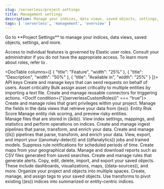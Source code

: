 ```yaml
---
slug: /serverless/project-settings
title: Management settings
description: Manage your indices, data views, saved objects, settings, and more from a central location in Elastic.
tags: [ 'serverless', 'management', 'overview' ]
---
```


<DocBadge template="technical preview" />
Go to **Project Settings** to manage your indices, data views, saved objects, settings, and more.

Access to individual features is governed by Elastic user roles.
Consult your administrator if you do not have the appropriate access.
To learn more about roles, refer to <DocLink slug="/serverless/general/assign-user-roles"/>.

<DocTable columns={[
  {
    "title": "Feature",
    "width": "25%"
  },
  {
    "title": "Description",
    "width": "50%"
  },
  {
    "title": "Available in",
    "width": "25%"
  }
]}>
  <DocRow>
    <DocCell>
      <DocLink slug="/serverless/api-keys">API keys</DocLink>
    </DocCell>
    <DocCell>
      Create and manage keys that can send requests on behalf of users.
    </DocCell>
    <DocCell>
      <DocBadge template="elasticsearch" slug="/serverless/elasticsearch/what-is-elasticsearch-serverless" />
      <DocBadge template="observability" slug="/serverless/observability/what-is-observability-serverless" />
      <DocBadge template="security" slug="/serverless/security/what-is-security-serverless" />
    </DocCell>
  </DocRow>
  <DocRow>
    <DocCell>
      <DocLink slug="/serverless/security/asset-criticality">Asset criticality</DocLink>
    </DocCell>
    <DocCell>
      Bulk assign asset criticality to multiple entities by importing a text file.
    </DocCell>
    <DocCell>
      <DocBadge template="security" slug="/serverless/security/what-is-security-serverless" />
    </DocCell>
    </DocRow>
  <DocRow>
    <DocCell>
      <DocLink slug="/serverless/action-connectors"/>
    </DocCell>
    <DocCell>
      Create and manage reusable connectors for triggering actions.
    </DocCell>
      <DocCell>
        <DocBadge template="elasticsearch" slug="/serverless/elasticsearch/what-is-elasticsearch-serverless" />
        <DocBadge template="security" slug="/serverless/security/what-is-security-serverless" />
    </DocCell>
  </DocRow>
  <DocIf condition={"((serverlessCustomRoles))" === "true"}>
    <DocRow>
      <DocCell><DocLink slug="/serverless/custom-roles"/></DocCell>
      <DocCell>Create and manage roles that grant privileges within your project.</DocCell>
      <DocCell>
        <DocBadge template="elasticsearch" slug="/serverless/elasticsearch/what-is-elasticsearch-serverless" />
        <DocBadge template="security" slug="/serverless/security/what-is-security-serverless" />
      </DocCell>
    </DocRow>
  </DocIf>
  <DocRow>
    <DocCell>
      <DocLink slug="/serverless/data-views"/>
    </DocCell>
    <DocCell>
      Manage the fields in the data views that retrieve your data from ((es)).
    </DocCell>
    <DocCell>
      <DocBadge template="elasticsearch" slug="/serverless/elasticsearch/what-is-elasticsearch-serverless" />
      <DocBadge template="observability" slug="/serverless/observability/what-is-observability-serverless" />
      <DocBadge template="security" slug="/serverless/security/what-is-security-serverless" />
    </DocCell>
    </DocRow>
    <DocRow>
    <DocCell>
      <DocLink slug="/serverless/security/entity-risk-scoring">Entity Risk Score</DocLink>
    </DocCell>
    <DocCell>
      Manage entity risk scoring, and preview risky entities.
    </DocCell>
    <DocCell>
      <DocBadge template="security" slug="/serverless/security/what-is-security-serverless" />
    </DocCell>
    </DocRow>  
    <DocRow>
    <DocCell>
      <DocLink slug="/serverless/files"/>
    </DocCell>
    <DocCell>
      Manage files that are stored in ((kib)).
    </DocCell>
    <DocCell>
      <DocBadge template="elasticsearch" slug="/serverless/elasticsearch/what-is-elasticsearch-serverless" />
      <DocBadge template="observability" slug="/serverless/observability/what-is-observability-serverless" />
      <DocBadge template="security" slug="/serverless/security/what-is-security-serverless" />
    </DocCell>
  </DocRow>
  <DocRow>
    <DocCell>
      <DocLink slug="/serverless/index-management"/>
    </DocCell>
    <DocCell>
      View index settings, mappings, and statistics and perform operations on indices.
    </DocCell>
    <DocCell>
      <DocBadge template="elasticsearch" slug="/serverless/elasticsearch/what-is-elasticsearch-serverless" />
      <DocBadge template="observability" slug="/serverless/observability/what-is-observability-serverless" />
      <DocBadge template="security" slug="/serverless/security/what-is-security-serverless" />
    </DocCell>
  </DocRow>
  <DocRow>
    <DocCell>
      <DocLink slug="/serverless/ingest-pipelines"/>
    </DocCell>
    <DocCell>
      Create and manage ingest pipelines that parse, transform, and enrich your data.
    </DocCell>
      <DocCell>
        <DocBadge template="elasticsearch" slug="/serverless/elasticsearch/what-is-elasticsearch-serverless" />
        <DocBadge template="observability" slug="/serverless/observability/what-is-observability-serverless" />
        <DocBadge template="security" slug="/serverless/security/what-is-security-serverless" />
    </DocCell>
  </DocRow>
  <DocRow>
    <DocCell>
      <DocLink slug="/serverless/logstash-pipelines"/>
    </DocCell>
    <DocCell>
      Create and manage ((ls)) pipelines that parse, transform, and enrich your data.
    </DocCell>
    <DocCell>
      <DocBadge template="elasticsearch" slug="/serverless/elasticsearch/what-is-elasticsearch-serverless" />
      <DocBadge template="observability" slug="/serverless/observability/what-is-observability-serverless" />
      <DocBadge template="security" slug="/serverless/security/what-is-security-serverless" />
    </DocCell>
  </DocRow>
  <DocRow>
    <DocCell>
      <DocLink slug="/serverless/machine-learning"/>
    </DocCell>
    <DocCell>
    View, export, and import your ((anomaly-detect)) and ((dfanalytics)) jobs and trained models.
    </DocCell>
    <DocCell>
      <DocBadge template="elasticsearch" slug="/serverless/elasticsearch/what-is-elasticsearch-serverless" />
      <DocBadge template="observability" slug="/serverless/observability/what-is-observability-serverless" />
      <DocBadge template="security" slug="/serverless/security/what-is-security-serverless" />
    </DocCell>
  </DocRow>
  <DocRow>
    <DocCell>
      <DocLink slug="/serverless/maintenance-windows"/>
    </DocCell>
    <DocCell>
      Suppress rule notifications for scheduled periods of time.
    </DocCell>
    <DocCell>
      <DocBadge template="observability" slug="/serverless/observability/what-is-observability-serverless" />
      <DocBadge template="security" slug="/serverless/security/what-is-security-serverless" />
    </DocCell>
  </DocRow>
    <DocRow>
    <DocCell>
      <DocLink slug="/serverless/maps"/>
    </DocCell>
    <DocCell>
      Create maps from your geographical data.
    </DocCell>
    <DocCell>
      <DocBadge template="security" slug="/serverless/security/what-is-security-serverless" />
    </DocCell>
  </DocRow>
  <DocRow>
    <DocCell>
      <DocLink slug="/serverless/reports"/>
    </DocCell>
    <DocCell>
      Manage and download reports such as CSV files generated from saved searches.
    </DocCell>
    <DocCell>
      <DocBadge template="elasticsearch" slug="/serverless/elasticsearch/what-is-elasticsearch-serverless" />
      <DocBadge template="observability" slug="/serverless/observability/what-is-observability-serverless" />
      <DocBadge template="security" slug="/serverless/security/what-is-security-serverless" />
    </DocCell>
  </DocRow>
   <DocRow>
    <DocCell>
      <DocLink slug="/serverless/rules"/>
    </DocCell>
    <DocCell>
     Create and manage rules that generate alerts.
    </DocCell>
    <DocCell>
      <DocBadge template="elasticsearch" slug="/serverless/elasticsearch/what-is-elasticsearch-serverless" />
    </DocCell>
  </DocRow>
  <DocRow>
    <DocCell>
      <DocLink slug="/serverless/saved-objects"/>
    </DocCell>
    <DocCell>
      Copy, edit, delete, import, and export your saved objects.
      These include dashboards, visualizations, maps, ((data-sources)), and more.
    </DocCell>
    <DocCell>
      <DocBadge template="elasticsearch" slug="/serverless/elasticsearch/what-is-elasticsearch-serverless" />
      <DocBadge template="observability" slug="/serverless/observability/what-is-observability-serverless" />
      <DocBadge template="security" slug="/serverless/security/what-is-security-serverless" />
    </DocCell>
  </DocRow>
  <DocRow>
    <DocCell>
      <DocLink slug="/serverless/spaces"/>
    </DocCell>
    <DocCell>
      Organize your project and objects into multiple spaces.
    </DocCell>
    <DocCell>
      <DocBadge template="elasticsearch" slug="/serverless/elasticsearch/what-is-elasticsearch-serverless" />
      <DocBadge template="observability" slug="/serverless/observability/what-is-observability-serverless" />
      <DocBadge template="security" slug="/serverless/security/what-is-security-serverless" />
    </DocCell>
  </DocRow>
  <DocRow>
    <DocCell>
      <DocLink slug="/serverless/tags"/>
    </DocCell>
    <DocCell>
      Create, manage, and assign tags to your saved objects.
    </DocCell>
    <DocCell>
      <DocBadge template="elasticsearch" slug="/serverless/elasticsearch/what-is-elasticsearch-serverless" />
      <DocBadge template="observability" slug="/serverless/observability/what-is-observability-serverless" />
      <DocBadge template="security" slug="/serverless/security/what-is-security-serverless" />
    </DocCell>
  </DocRow>
  <DocRow>
    <DocCell>
      <DocLink slug="/serverless/transforms"/>
    </DocCell>
    <DocCell>
      Use transforms to pivot existing ((es)) indices into summarized or entity-centric indices.
    </DocCell>
    <DocCell>
      <DocBadge template="elasticsearch" slug="/serverless/elasticsearch/what-is-elasticsearch-serverless" />
      <DocBadge template="observability" slug="/serverless/observability/what-is-observability-serverless" />
      <DocBadge template="security" slug="/serverless/security/what-is-security-serverless" />
    </DocCell>
  </DocRow>
</DocTable>
